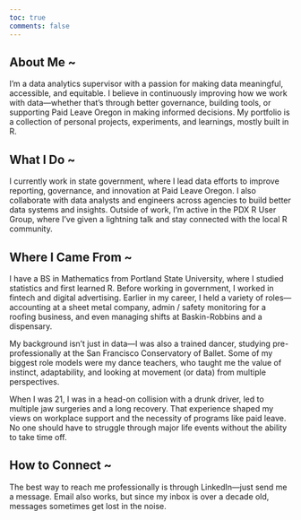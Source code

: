 ```yaml
---
toc: true
comments: false
---
```


## About Me ~ 

I’m a data analytics supervisor with a passion for making data meaningful, accessible, and equitable. I believe in continuously improving how we work with data—whether that’s through better governance, building tools, or supporting Paid Leave Oregon in making informed decisions. My portfolio is a collection of personal projects, experiments, and learnings, mostly built in R.

## What I Do ~

I currently work in state government, where I lead data efforts to improve reporting, governance, and innovation at Paid Leave Oregon. I also collaborate with data analysts and engineers across agencies to build better data systems and insights. Outside of work, I’m active in the PDX R User Group, where I’ve given a lightning talk and stay connected with the local R community.

## Where I Came From ~

I have a BS in Mathematics from Portland State University, where I studied statistics and first learned R. Before working in government, I worked in fintech and digital advertising. Earlier in my career, I held a variety of roles—accounting at a sheet metal company, admin / safety monitoring for a roofing business, and even managing shifts at Baskin-Robbins and a dispensary.

My background isn’t just in data—I was also a trained dancer, studying pre-professionally at the San Francisco Conservatory of Ballet. Some of my biggest role models were my dance teachers, who taught me the value of instinct, adaptability, and looking at movement (or data) from multiple perspectives.

When I was 21, I was in a head-on collision with a drunk driver, led to multiple jaw surgeries and a long recovery. That experience shaped my views on workplace support and the necessity of programs like paid leave. No one should have to struggle through major life events without the ability to take time off.

## How to Connect ~

The best way to reach me professionally is through LinkedIn—just send me a message. Email also works, but since my inbox is over a decade old, messages sometimes get lost in the noise.

